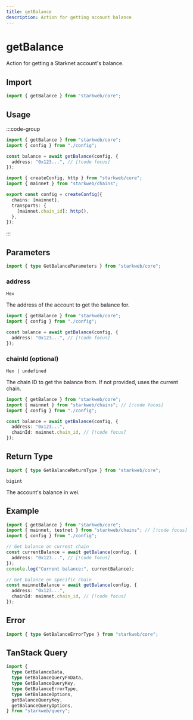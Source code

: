 ```yaml
---
title: getBalance
description: Action for getting account balance
---
```


# getBalance

Action for getting a Starknet account's balance.

## Import

```ts
import { getBalance } from "starkweb/core";
```

## Usage

:::code-group

```ts [index.ts]
import { getBalance } from "starkweb/core";
import { config } from "./config";

const balance = await getBalance(config, {
  address: "0x123...", // [!code focus]
});
```

```ts [config.ts]
import { createConfig, http } from "starkweb/core";
import { mainnet } from "starkweb/chains";

export const config = createConfig({
  chains: [mainnet],
  transports: {
    [mainnet.chain_id]: http(),
  },
});
```

:::

## Parameters

```ts
import { type GetBalanceParameters } from "starkweb/core";
```

### address

`Hex`

The address of the account to get the balance for.

```ts [index.ts]
import { getBalance } from "starkweb/core";
import { config } from "./config";

const balance = await getBalance(config, {
  address: "0x123...", // [!code focus]
});
```

### chainId (optional)

`Hex | undefined`

The chain ID to get the balance from. If not provided, uses the current chain.

```ts [index.ts]
import { getBalance } from "starkweb/core";
import { mainnet } from "starkweb/chains"; // [!code focus]
import { config } from "./config";

const balance = await getBalance(config, {
  address: "0x123...",
  chainId: mainnet.chain_id, // [!code focus]
});
```

## Return Type

```ts
import { type GetBalanceReturnType } from "starkweb/core";
```

`bigint`

The account's balance in wei.

## Example

```ts [example.ts]
import { getBalance } from "starkweb/core";
import { mainnet, testnet } from "starkweb/chains"; // [!code focus]
import { config } from "./config";

// Get balance on current chain
const currentBalance = await getBalance(config, {
  address: "0x123...", // [!code focus]
});
console.log("Current balance:", currentBalance);

// Get balance on specific chain
const mainnetBalance = await getBalance(config, {
  address: "0x123...",
  chainId: mainnet.chain_id, // [!code focus]
});
```

## Error

```ts
import { type GetBalanceErrorType } from "starkweb/core";
```

## TanStack Query

```ts
import {
  type GetBalanceData,
  type GetBalanceQueryFnData,
  type GetBalanceQueryKey,
  type GetBalanceErrorType,
  type GetBalanceOptions,
  getBalanceQueryKey,
  getBalanceQueryOptions,
} from "starkweb/query";
``` 